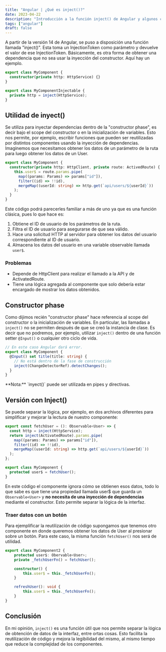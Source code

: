 ---
title: "Angular | ¿Qué es inject()?"
date: 2023-04-22
description: "Introducción a la función inject() de Angular y algunos casos de uso"
tags: ["angular"]
draft: false
---


A partir de la versión 14 de Angular, se puso a disposición una función llamada "inject()". Esta toma un InjectionToken como parámetro y devuelve el valor de ese InjectionToken. Básicamente, es otra forma de obtener una dependencia que no sea usar la inyección del constructor. Aquí hay un ejemplo.

```typescript
export class MyComponent {
  constructor(private http: HttpService) {}
}

export class MyComponentInjectable {
  private http = inject(HttpService);
}
```

## Utilidad de inyect()

Se utiliza para inyectar dependencias dentro de la "constructor phase", es decir bajo el scope del constructor o en la inicialización de variables. Esto nos permite, por ejemplo, escribir funciones que pueden ser reutilizadas por distintos componentes usando la inyección de dependencias. Imaginemos que necesitamos obtener los datos de un parámetro de la ruta para luego obtener los datos de un User.

```typescript
export class MyComponent {
  constructor(private http: HttpClient, private route: ActivedRoute) {
    this.user$ = route.params.pipe(
      map((params: Params) => params["id"]),
      filter((id) => !!id),
      mergeMap((userId: string) => http.get(`api/users/${userId}`))
    );
  }
}
```

Este código podrá parecerles familiar a más de uno ya que es una función clásica, pues lo que hace es:

1.  Obtiene el ID de usuario de los parámetros de la ruta.
2.  Filtra el ID de usuario para asegurarse de que sea válido.
3.  Hace una solicitud HTTP al servidor para obtener los datos del usuario correspondiente al ID de usuario.
4.  Almacena los datos del usuario en una variable observable llamada `user$`.

### Problemas

- Depende de HttpClient para realizar el llamado a la API y de ActivatedRoute.
- Tiene una lógica agregada al componente que solo debería estar encargado de mostrar los datos obtenidos.

## Constructor phase

Como dijimos recién "constructor phase" hace referencia al scope del constructor o la inicialización de variables. En particular, las llamadas a `inject()` no se permiten después de que se creó la instancia de clase. Es decir que no podremos, por ejemplo, utilizar `inject()` dentro de una función setter `@Input()` o cualquier otro ciclo de vida.

```typescript
// En este caso Angular dará error.
export class MyComponent {
  @Input() set title(title: string) {
    // No está dentro de la fase de construcción
    inject(ChangeDetectorRef).detectChanges();
  }
}
```

<Aside title="Info">
  **Nota:** `inyect()` puede ser utilizada en pipes y directivas.
</Aside>

## Versión con Inject()

Se puede separar la lógica, por ejemplo, en dos archivos diferentes para simplificar y mejorar la lectura de nuestro componente:

<Tabs>
  
<TabItem label="fetch-user.ts">

```ts
export const fetchUser = (): Observable<User> => {
  const http = inject(HttpService);
  return inject(ActivatedRoute).params.pipe(
    map((params: Params) => params["id"]),
    filter((id) => !!id),
    mergeMap((userId: string) => http.get(`api/users/${userId}`))
  );
};
```

</TabItem>

<TabItem label="my-component.component.ts">

```ts
export class MyComponent {
  protected user$ = fetchUser();
}
```

</TabItem>

</Tabs>

En este código el componente ignora cómo se obtienen esos datos, todo lo que sabe es que tiene una propiedad llamada user$ que guarda un `Observable<User>` y **no necesita de una inyección de dependencias** mediante el constructor. Esto permite separar la lógica de la interfaz.

### Traer datos con un botón

Para ejemplificar la reutilización de código supongamos que tenemos otro componente en donde queremos obtener los datos de User al presionar sobre un botón. Para este caso, la misma función `fetchUser()` nos será de utilidad.

```typescript
export class MyComponent2 {
	protected user$: Obervable<User>;
	private _fetchUserFn() = fetchUser();

	constructor() {
		this.user$ = this._fetchUserFn();
	}

	refreshUser(): void {
		this.user$ = this._fetchUserFn();
	}
}
```

## Conclusión

En mi opinión, `inject()` es una función útil que nos permite separar la lógica de obtención de datos de la interfaz, entre ortas cosas. Esto facilita la reutilización de código y mejora la legibilidad del mismo, al mismo tiempo que reduce la complejidad de los componentes.
